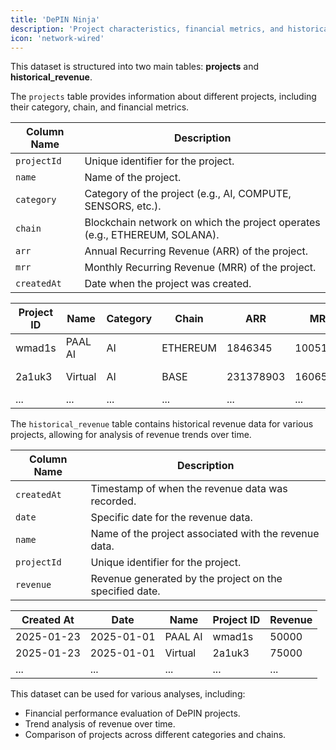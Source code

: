 ```yaml
---
title: 'DePIN Ninja'
description: 'Project characteristics, financial metrics, and historical revenue data for all DePIN.Ninja datasets.'
icon: 'network-wired'
---
```


This dataset is structured into two main tables: **projects** and **historical_revenue**.

The `projects` table provides information about different projects, including their category, chain, and financial metrics.

| Column Name | Description                                                                |
| ----------- | -------------------------------------------------------------------------- |
| `projectId` | Unique identifier for the project.                                         |
| `name`      | Name of the project.                                                       |
| `category`  | Category of the project (e.g., AI, COMPUTE, SENSORS, etc.).                |
| `chain`     | Blockchain network on which the project operates (e.g., ETHEREUM, SOLANA). |
| `arr`       | Annual Recurring Revenue (ARR) of the project.                             |
| `mrr`       | Monthly Recurring Revenue (MRR) of the project.                            |
| `createdAt` | Date when the project was created.                                         |

| Project ID | Name    | Category | Chain    | ARR       | MRR      | Created At |
| ---------- | ------- | -------- | -------- | --------- | -------- | ---------- |
| wmad1s     | PAAL AI | AI       | ETHEREUM | 1846345   | 1005192  | 2025-01-23 |
| 2a1uk3     | Virtual | AI       | BASE     | 231378903 | 16065510 | 2025-01-23 |
| ...        | ...     | ...      | ...      | ...       | ...      | ...        |

The `historical_revenue` table contains historical revenue data for various projects, allowing for analysis of revenue trends over time.

| Column Name | Description                                             |
| ----------- | ------------------------------------------------------- |
| `createdAt` | Timestamp of when the revenue data was recorded.        |
| `date`      | Specific date for the revenue data.                     |
| `name`      | Name of the project associated with the revenue data.   |
| `projectId` | Unique identifier for the project.                      |
| `revenue`   | Revenue generated by the project on the specified date. |

| Created At | Date       | Name    | Project ID | Revenue |
| ---------- | ---------- | ------- | ---------- | ------- |
| 2025-01-23 | 2025-01-01 | PAAL AI | wmad1s     | 50000   |
| 2025-01-23 | 2025-01-01 | Virtual | 2a1uk3     | 75000   |
| ...        | ...        | ...     | ...        | ...     |

This dataset can be used for various analyses, including:

- Financial performance evaluation of DePIN projects.
- Trend analysis of revenue over time.
- Comparison of projects across different categories and chains.

